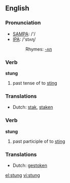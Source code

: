 ==English==

===Pronunciation===
*[[w:SAMPA|SAMPA]]: /'/
*[[w:IPA|IPA]]: /'stʌɳ/
*:Rhymes: [[Rhymes:English:-ʌŋ|-ʌŋ]]

===Verb===
'''stung'''

# past tense of to [[sting]]

===Translations===
*Dutch: [[stak]], [[staken]]

===Verb===
'''stung'''

# past participle of to [[sting]]

===Translations===
*Dutch: [[gestoken]]

[[el:stung]]
[[vi:stung]]
